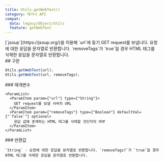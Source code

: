 ```yaml
---
title: Utils.getWebText()
category: 레거시 API
compat:
  data: legacy/Object/Utils
  feature: getWebText
---
```


<Section>
  [`jsoup`](https://jsoup.org/)을 이용해 `url`에 동기 GET request를 보냅니다. 요청에 대한 응답을 문자열로 반환합니다. `removeTags`가 `true`일 경우 HTML
  태그를 삭제한 응답을 문자열로 반환합니다.
</Section>
<Section>
  ## 구문

  ~~~js
  Utils.getWebText(url);
  Utils.getWebText(url, removeTags);
  ~~~

  <Section>
    ### 매개변수

    <ParamList>
      <ParamItem param={"url"} type={"String"}>
        GET request를 보낼 서버의 URL
      </ParamItem>
      <ParamItem param={"removeTags"} type={"Boolean"} defaultVal={"`false`"} optional>
        응답 값에 존재하는 HTML 태그를 삭제할 것인지의 여부
      </ParamItem>
    </ParamList>
  </Section>
  <Section>
    ### 반환값

    `String` - 요청에 대한 응답을 문자열로 반환합니다. `removeTags?`가 `true`일 경우 HTML 태그를 삭제한 응답을 문자열로 반환합니다.
  </Section>
</Section>